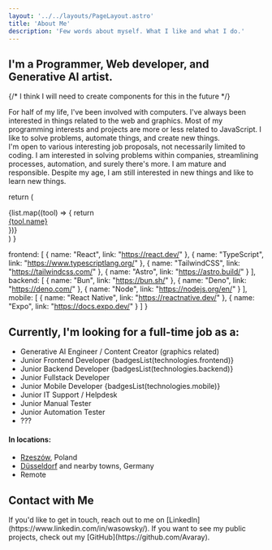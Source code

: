 ```yaml
---
layout: '../../layouts/PageLayout.astro'
title: 'About Me'
description: 'Few words about myself. What I like and what I do.'
---
```



## I'm a Programmer, Web developer, and Generative AI artist.

{/* I think I will need to create components for this in the future */}
<div class='flex items-center'>
  <div class='mr-4 hidden sm:block'>
    <Icon icon='game-icons:anatomy' class='h-24 w-24 md:h-32 md:w-32 ' />
  </div>
  <div>
    For half of my life, I've been involved with computers.  
    I've always been interested in things related to the web and graphics.  
    Most of my programming interests and projects are more or less related to JavaScript.
    I like to solve problems, automate things, and create new things.
  </div>
</div>

<div class='flex items-center'>
  <div class='mr-4 hidden sm:block'>
    <Icon icon='game-icons:skills' class='h-24 w-24 md:h-32 md:w-32 ' />
  </div>
  <div>
    I'm open to various interesting job proposals, not necessarily limited to coding. I am interested in solving problems within companies, streamlining processes, automation, and surely there's more. I am mature and responsible. Despite my age, I am still interested in new things and like to learn new things. 
  </div>
</div>

  return (
    <div class="inline-flex gap-2 ">
      {list.map((tool) => {
        return <a href={tool.link} class="!font-normal"><div class="badge badge-outline badge-primary">{tool.name}</div></a>
      })}
    </div>
  )
}

  frontend: [
    { name: "React", link: "https://react.dev/" },
    { name: "TypeScript", link: "https://www.typescriptlang.org/" },
    { name: "TailwindCSS", link: "https://tailwindcss.com/" },
    { name: "Astro", link: "https://astro.build/" }
  ],
  backend: [
    { name: "Bun", link: "https://bun.sh/" },
    { name: "Deno", link: "https://deno.com/" },
    { name: "Node", link: "https://nodejs.org/en/" }
  ],
  mobile: [
    { name: "React Native", link: "https://reactnative.dev/" },
    { name: "Expo", link: "https://docs.expo.dev/" }
  ]
}

## Currently, I'm looking for a full-time job as a:
- Generative AI Engineer / Content Creator (graphics related)
- <span className='opacity-50'>Junior</span> Frontend Developer {badgesList(technologies.frontend)}
- <span className='opacity-50'>Junior</span> Backend Developer {badgesList(technologies.backend)}
- <span className='opacity-50'>Junior</span> Fullstack Developer
- <span className='opacity-50'>Junior</span> Mobile Developer {badgesList(technologies.mobile)}
- <span className='opacity-50'>Junior</span> IT Support / Helpdesk
- <span className='opacity-50'>Junior</span> Manual Tester
- <span className='opacity-50'>Junior</span> Automation Tester
- ???

#### In locations:
- [Rzeszów](https://www.openstreetmap.org/#map=14/50.03719/22.00613), Poland
- [Düsseldorf](https://www.openstreetmap.org/#map=13/51.22334/6.78148) and nearby towns,  Germany
- Remote

## Contact with Me

<div class='flex items-center'>
  <div class='mr-4 hidden sm:block'>
    <Icon icon='game-icons:telepathy' class='h-24 w-24 md:h-32 md:w-32 ' />
  </div>
  <div>
    If you'd like to get in touch, reach out to me on [LinkedIn](https://www.linkedin.com/in/wasowsky/).  
    If you want to see my public projects, check out my [GitHub](https://github.com/Avaray).  
  </div>
</div>



